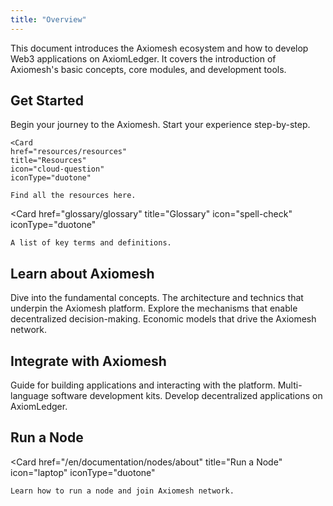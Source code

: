 ```yaml
---
title: "Overview"
---
```


This document introduces the Axiomesh ecosystem and how to develop Web3 applications on AxiomLedger. It covers the introduction of Axiomesh's basic concepts, core modules, and development tools.

## Get Started

<CardGroup cols={2}>
  <Card
    href="introduction/introduction"
    title="Introduction"
    icon="file-lines"
    iconType="duotone"
  >
    Begin your journey to the Axiomesh.
  </Card>
  <Card
    href="quick-start/quick_start"
    title="First Transaction"
    icon="money-simple-from-bracket"
    iconType="duotone"
  >
    Start your experience step-by-step.
  </Card>

    <Card
    href="resources/resources"
    title="Resources"
    icon="cloud-question"
    iconType="duotone"
  >
    Find all the resources here.
  </Card>
 
 
 <Card
    href="glossary/glossary"
    title="Glossary"
    icon="spell-check"
    iconType="duotone"
  >
    A list of key terms and definitions.
  </Card>
   </CardGroup>


## Learn about Axiomesh

<CardGroup cols={2}>
  <Card
    href="/en/documentation/core-concepts/accounts"
    title="Core Concepts"
    icon="book-open"
    iconType="duotone"
  >
    Dive into the fundamental concepts.
  </Card>
  <Card
    href="/en/documentation/system-design/architecture"
    title="System Design"
    icon="computer-classic"
    iconType="duotone"
  >
    The architecture and technics that underpin the Axiomesh platform.
  </Card>
 <Card
    href="/en/documentation/governance/committee"
    title="Governance"
    icon="sitemap"
    iconType="duotone"
  >
    Explore the mechanisms that enable decentralized decision-making.
  </Card>
 <Card
    href="/en/documentation/economics/overview"
    title="Economics"
    icon="coins"
    iconType="duotone"
  >
    Economic models that drive the Axiomesh network.
  </Card>
   </CardGroup>


## Integrate with Axiomesh

<CardGroup cols={2}>
  <Card
    href="/en/api-reference/introduction/jsonrpc-Introduction"
    title="API"
    icon="cloud"
    iconType="duotone"
  >
    Guide for building applications and interacting with the platform.
  </Card>
  <Card
    href="/en/sdks/introduction"
    title="SDKs"
    icon="toolbox"
    iconType="duotone"
  >
    Multi-language software development kits.
  </Card>
  <Card
    href="/en/documentation/getting-started/quick-start/building_dapps"
    title="Build Dapps"
    icon="grid-2"
    iconType="duotone"
  >
    Develop decentralized applications on AxiomLedger.
  </Card>
   </CardGroup>

## Run a Node

<Card
    href="/en/documentation/nodes/about"
    title="Run a Node"
    icon="laptop"
    iconType="duotone"
>
    Learn how to run a node and join Axiomesh network.
</Card>
